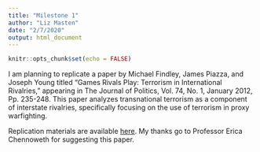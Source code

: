 ```yaml
---
title: "Milestone 1"
author: "Liz Masten"
date: "2/7/2020"
output: html_document
---
```


```r
knitr::opts_chunk$set(echo = FALSE)
```
I am planning to replicate a paper by Michael Findley, James Piazza, and Joseph Young titled "Games Rivals Play: Terrorism in International Rivalries," appearing in The Journal of Politics, Vol. 74, No. 1, January 2012, Pp. 235-248. This paper analyzes transnational terrorism as a component of interstate rivalries, specifically focusing on the use of terrorism in proxy warfighting. 

Replication materials are available <a href = "http://journals.cambridge.org/jop">here</a>. My thanks go to Professor Erica Chennoweth for suggesting this paper. 